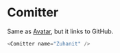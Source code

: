 
<Meta title="Media/Comitter" />

# Comitter

Same as [Avatar](/story/media-avatar--page), but it links to GitHub.

<Comitter name="Zuhanit" />

```javascript
<Comitter name="Zuhanit" />
```

